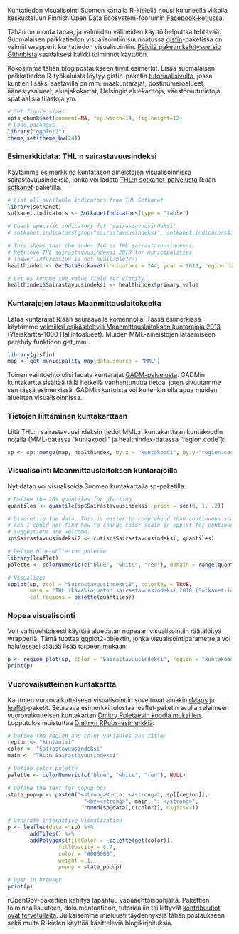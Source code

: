 

Kuntatiedon visualisointi Suomen kartalla R-kielellä nousi kuluneella viikolla keskusteluun Finnish Open Data Ecosystem-foorumin [Facebook-ketjussa](https://www.facebook.com/groups/fi.okfn/permalink/10153486329250628/).

Tähän on monta tapaa, ja valmiiden välineiden käyttö helpottaa tehtävää. Suomalaisen paikkatiedon visualisointiin suunnatussa [gisfin](https://github.com/rOpenGov/gisfin)-paketissa on valmiit wrapperit kuntatiedon visualisointiin. [Päivitä paketin kehitysversio Githubista](https://github.com/rOpenGov/gisfin/blob/master/vignettes/gisfin_tutorial.md) saadaksesi kaikki toiminnot käyttöön.

Kokosimme tähän blogipostaukseen tiiviit esimerkit. Lisää suomalaisen paikkatiedon R-työkaluista löytyy gisfin-paketin [tutoriaalisivulta](https://github.com/rOpenGov/gisfin/blob/master/vignettes/gisfin_tutorial.md), jossa kuntien lisäksi saatavilla on mm. maakuntarajat, postinumeroalueet, äänestysalueet, aluejakokartat, Helsingin aluekarttoja, väestöruututietoja, spatiaalisia tilastoja ym. 


```r
# Set figure sizes
opts_chunk$set(comment=NA, fig.width=14, fig.height=12)
# Load packages
library("ggplot2")
theme_set(theme_bw(24))
```

### Esimerkkidata: THL:n sairastavuusindeksi

Käytämme esimerkkinä kuntatason aineistojen visualisoinnissa
sairastavuusindeksiä, jonka voi ladata [THL:n
sotkanet-palvelusta](http://www.sotkanet.fi/sotkanet/fi/index) R:ään
[sotkanet](https://github.com/rOpenGov/sotkanet)-paketilla.

```r
# List all available indicators from THL Sotkanet
library(sotkanet) 
sotkanet.indicators <- SotkanetIndicators(type = "table")

# Check specific indicators for 'sairastavuusindeksi'
# sotkanet.indicators[grep("sairastavuusindeksi", sotkanet.indicators$indicator.title.fi),]

# This shows that the index 244 is THL sairastavuusindeksi.
# Retrieve THL sairastavuusindeksi 2010 for municipalities
# (newer information is not available???)
healthindex <- GetDataSotkanet(indicators = 244, year = 2010, region.category = "KUNTA")

# Let us rename the value field for clarity
healthindex$Sairastavuusindeksi <- healthindex$primary.value
```


### Kuntarajojen lataus Maanmittauslaitokselta

Lataa kuntarajat R:ään seuraavalla komennolla. Tässä esimerkissä käytämme [valmiiksi esikäsiteltyjä Maanmittauslaitoksen kuntarajoja 2013](https://github.com/avoindata/mml) (Yleiskartta-1000 Hallintoalueet). Muiden MML-aineistojen lataamiseen perehdy funktioon get_mml.

```r
library(gisfin)
map <- get_municipality_map(data.source = "MML")
```

Toinen vaihtoehto olisi ladata kuntarajat [GADM-palvelusta](http://gadm.org/country). GADMin kuntakartta sisältää tällä hetkellä vanhentunutta tietoa, joten sivuutamme sen tässä esimerkissä. GADMin kartoista voi kuitenkin olla apua muiden alueitten visualisoinnissa.


### Tietojen liittäminen kuntakarttaan


Liitä THL:n sairastavuusindeksin tiedot MML:n kuntakarttaan
kuntakoodin nojalla (MML-datassa "kuntakoodi" ja healthindex-datassa
"region.code"):

```r
sp <- sp::merge(map, healthindex, by.x = "kuntakoodi", by.y="region.code")
```


### Visualisointi Maanmittauslaitoksen kuntarajoilla

Nyt datan voi visualisoida Suomen kuntakartalla sp-paketilla:

```r
# Define the 20% quantiles for plotting
quantiles <- quantile(sp$Sairastavuusindeksi, probs = seq(0, 1, .2))

# Discretize the data. This is easier to comprehend than continuous scale.
# And I could not find how to change color scale in spplot for continuous scale -
# suggestions are welcome.
sp$Sairastavuusindeksi2 <- cut(sp$Sairastavuusindeksi, quantiles)

# Define blue-white-red palette 
library(leaflet)
palette <- colorNumeric(c("blue", "white", "red"), domain = range(quantiles), na.color = "black")

# Visualize:
spplot(sp, zcol = "Sairastavuusindeksi2", colorkey = TRUE,
	   main = "THL ikävakioimaton sairastavuusindeksi 2010 (Sotkanet-indeksi 244)",
	   col.regions = palette(quantiles))
```


### Nopea visualisointi

Voit vaihtoehtoisesti käyttää aluedatan nopeaan visualisointiin räätälöityä wrapperiä. Tämä tuottaa ggplot2-objektin, jonka visualisointiparametreja voi halutessasi säätää lisää tarpeen mukaan:

```r
p <- region_plot(sp, color = "Sairastavuusindeksi", region = "kuntakoodi")
print(p)
```

### Vuorovaikutteinen kuntakartta

Karttojen vuorovaikutteiseen visualisointiin soveltuvat ainakin [rMaps](http://rmaps.github.io/) ja [leaflet](https://rstudio.github.io/leaflet/)-paketit. Seuraava esimerkki tulostaa leaflet-paketin avulla selaimeen vuorovaikutteisen kuntakartan [Dmitry Poletaevin koodia mukaillen](https://github.com/finKeva/DataKuntakartalle/blob/master/dataKuntakartalle.r). Lopputulos muistuttaa [Dmitryn RPubs-esimerkkiä](http://rpubs.com/welxo88/kela_tth_IvsIIsuhde):

```r
# Define the region and color variables and title:
region <- "kuntanimi"
color <- "Sairastavuusindeksi"
main <- "THL:n Sairastavuusindeksi"

# Define color palette
palette <- colorNumeric(c("blue", "white", "red"), NULL)

# Define the text for popup box
state_popup <- paste0("<strong>Kunta: </strong>", sp[[region]], 
                        "<br><strong>", main, ": </strong>", 
                        round(sp@data[,c(color)], digits=2))

# Generate interactive visualization
p <- leaflet(data = sp) %>%
       addTiles() %>% 
       addPolygons(fillColor = ~palette(get(color)), 
                fillOpacity = 0.7, 
                color = "#000000", 
                weight = 1,
                popup = state_popup)

# Open in browser
print(p)
```  


rOpenGov-pakettien kehitys tapahtuu vapaaehtoispohjalta. Pakettien toiminnallisuuteen, dokumentaatioon, tutoriaaliin tai liittyvät [kontribuutiot ovat tervetulleita](https://github.com/rOpenGov/gisfin). Julkaisemme mieluusti täydennyksiä tähän postaukseen sekä muita R-kielen käyttöä käsitteleviä blogikirjoituksia.

